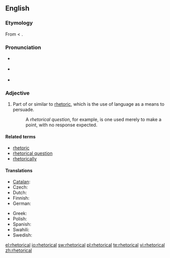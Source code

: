 {{was wotd|2007|February|26}}
==English==

===Etymology===
From {{etyl|la}} {{term|rhetoricus|rhētoricus}} < {{etyl|grc}} {{term|ῥητορικός|tr=rhētorikos||concerning public speaking|sc=Grek}}.

===Pronunciation===
* {{a|RP}} {{IPA|/rɪˈtɒr.ɪ.kəl/|/rəˈtɒr.ɪ.kəl/}}
* {{a|US}} {{IPA|/rɪˈtɔːrɪkəl/|/rəˈtɔːrɪkəl/}}
* {{audio|en-us-rhetorical.ogg|Audio (US)}}

===Adjective===
{{en-adj|-}}

# Part of or similar to [[rhetoric]], which is the use of language as a means to persuade.
#: A ''rhetorical question'', for example, is one used merely to make a point, with no response expected.

====Related terms====
* [[rhetoric]]
* [[rhetorical question]]
* [[rhetorically]]

====Translations====
{{trans-top|part of or similar to rhetoric}}
* [[Catalan]]: {{t|ca|retòric}}
* Czech: {{t-|cs|řečnický|m}}
* Dutch: {{t|nl|retorisch}}
* Finnish: {{t+|fi|retorinen}}
* German: {{t+|de|rhetorisch}}
{{trans-mid}}
* Greek: {{t+|el|ρητορικός|tr=ritorikós|sc=Grek}}
* Polish: {{t|pl|retoryczny|g=m}}
* Spanish: {{t-|es|retórico}}
* Swahili: {{t|sw|balagha|xs=Swahili}}
* Swedish: {{t|sv|retorisk}}
{{trans-bottom}}

[[el:rhetorical]]
[[io:rhetorical]]
[[sw:rhetorical]]
[[pl:rhetorical]]
[[te:rhetorical]]
[[vi:rhetorical]]
[[zh:rhetorical]]